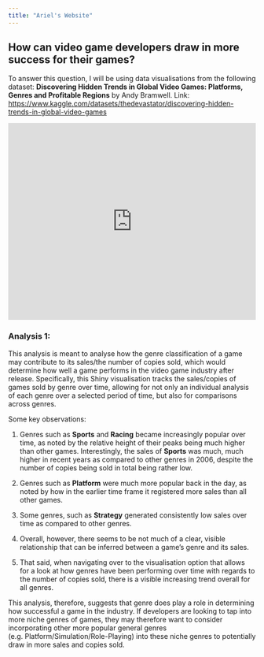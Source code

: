 ```yaml
---
title: "Ariel's Website"
---
```


## How can video game developers draw in more success for their games?

To answer this question, I will be using data visualisations from the following dataset: **Discovering Hidden Trends in Global Video Games: Platforms, Genres and Profitable Regions** by Andy Bramwell. Link: <https://www.kaggle.com/datasets/thedevastator/discovering-hidden-trends-in-global-video-games>

```{=html}
<iframe height="400" width="100%" frameborder="no" src="https://e1155992.shinyapps.io/sample_app_nm2207/"> </iframe>
```
### Analysis 1:

This analysis is meant to analyse how the genre classification of a game may contribute to its sales/the number of copies sold, which would determine how well a game performs in the video game industry after release. Specifically, this Shiny visualisation tracks the sales/copies of games sold by genre over time, allowing for not only an individual analysis of each genre over a selected period of time, but also for comparisons across genres.

Some key observations:

1.  Genres such as **Sports** and **Racing** became increasingly popular over time, as noted by the relative height of their peaks being much higher than other games. Interestingly, the sales of **Sports** was much, much higher in recent years as compared to other genres in 2006, despite the number of copies being sold in total being rather low.

2.  Genres such as **Platform** were much more popular back in the day, as noted by how in the earlier time frame it registered more sales than all other games.

3.  Some genres, such as **Strategy** generated consistently low sales over time as compared to other genres.

4.  Overall, however, there seems to be not much of a clear, visible relationship that can be inferred between a game's genre and its sales.

5.  That said, when navigating over to the visualisation option that allows for a look at how genres have been performing over time with regards to the number of copies sold, there is a visible increasing trend overall for all genres.

This analysis, therefore, suggests that genre does play a role in determining how successful a game in the industry. If developers are looking to tap into more niche genres of games, they may therefore want to consider incorporating other more popular general genres (e.g. Platform/Simulation/Role-Playing) into these niche genres to potentially draw in more sales and copies sold.
